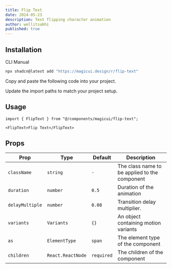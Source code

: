 ```yaml
---
title: Flip Text
date: 2024-05-23
description: Text flipping character animation
author: wellitsabhi
published: true
---
```


<ComponentPreview name="flip-text-demo" />

## Installation

<Tabs defaultValue="cli">

<TabsList>
  <TabsTrigger value="cli">CLI</TabsTrigger>
  <TabsTrigger value="manual">Manual</TabsTrigger>
</TabsList>
<TabsContent value="cli">

```bash
npx shadcn@latest add "https://magicui.design/r/flip-text"
```

</TabsContent>

<TabsContent value="manual">

<Steps>

<Step>Copy and paste the following code into your project.</Step>

<ComponentSource name="flip-text" />

<Step>Update the import paths to match your project setup.</Step>

</Steps>

</TabsContent>

</Tabs>

## Usage

```tsx
import { FlipText } from "@/components/magicui/flip-text";
```

```tsx
<FlipText>Flip Text</FlipText>
```

## Props

| Prop            | Type              | Default    | Description                                   |
| --------------- | ----------------- | ---------- | --------------------------------------------- |
| `className`     | `string`          | `-`        | The class name to be applied to the component |
| `duration`      | `number`          | `0.5`      | Duration of the animation                     |
| `delayMultiple` | `number`          | `0.08`     | Transition delay multiplier.                  |
| `variants`      | `Variants`        | `{}`       | An object containing motion variants          |
| `as`            | `ElementType`     | `span`     | The element type of the component             |
| `children`      | `React.ReactNode` | `required` | The children of the component                 |
